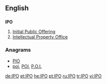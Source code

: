 {{also|ipo-}}
==English==

==={{initialism}}===
'''IPO'''

# [[Initial Public Offering]]
# [[Intellectual Property Office]]

===Anagrams===
* [[PIO#English|PIO]]
* [[poi#English|poi]], [[POI#English|POI]], [[P.O.I.#English|P.O.I.]]

[[de:IPO]]
[[et:IPO]]
[[he:IPO]]
[[pt:IPO]]
[[ru:IPO]]
[[tr:IPO]]
[[vi:IPO]]